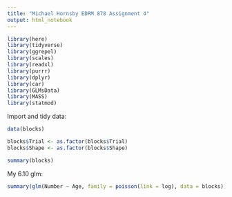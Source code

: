 ---
title: "Michael Hornsby EDRM 878 Assignment 4"
output: html_notebook
---

```{r include=FALSE}
library(here)
library(tidyverse)
library(ggrepel)
library(scales)
library(readxl)
library(purrr)
library(dplyr)
library(car)
library(GLMsData)
library(MASS)
library(statmod)
```


Import and tidy data:

```{r}
data(blocks)

blocks$Trial <- as.factor(blocks$Trial)
blocks$Shape <- as.factor(blocks$Shape)

summary(blocks)
```


My 6.10 glm:

```{r}
summary(glm(Number ~ Age, family = poisson(link = log), data = blocks))
```
